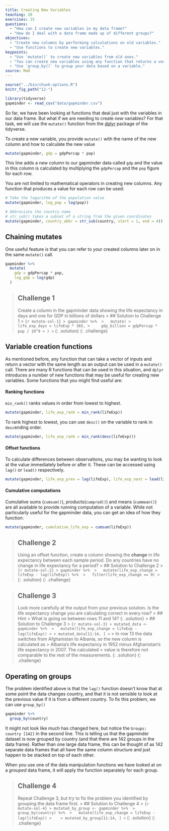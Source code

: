 ```yaml
---
title: Creating New Variables
teaching: 20
exercises: 15
questions:
  - "How can I create new variables in my data frame?"
  - "How do I deal with a data frame made up of different groups?"
objectives:
  - "Create new columns by performing calculations on old variables."
  - "Use functions to create new variables."
keypoints:
  - "Use `mutate()` to create new variables from old ones."
  - "You can create new variables using any function that returns a vector of the same length as the data frame."
  - "Use `group_by()` to group your data based on a variable."
source: Rmd
---
```


```r
source("../bin/chunk-options.R")
knitr_fig_path("12-")

library(tidyverse)
gapminder <- read_csv("data/gapminder.csv")
```

So far, we have been looking at functions that deal just with the variables in our data frame. But
what if we are needing to create *new* variables? For that task, we will use the `mutate()` function
from the [dplyr](https://dplyr.tidyverse.org) package of the tidyverse.

To create a new variable, you provide `mutate()` with the name of the new column and how to calculate
the new value
```r
mutate(gapminder, gdp = gdpPercap * pop)
```

This line adds a new column to our gapminder data called `gdp` and the value in this column is 
calculated by multiplying the `gdpPercap` and the `pop` figure for each row.

You are not limited to mathematical operators in creating new columns. Any function that produces a
value for each row can be used:

```r
# Take the logarithm of the population value
mutate(gapminder, log_pop = log(pop))

# Abbreviate the country name
# str_sub() takes a subset of a string from the given coordinates
mutate(gapminder, country_abbr = str_sub(country, start = 1, end = 4))
```

## Chaining mutates
One useful feature is that you can refer to your created columns later on in the same
`mutate()` call.

```r
gapminder %>% 
  mutate(
    gdp = gdpPercap * pop,
    log_gdp = log(gdp)
  )
```


> ## Challenge 1
> Create a column in the gapminder data showing the life expectancy in days and one for GDP in billions
> of dollars
> > ## Solution to Challenge 1
> > ``` {r mutate-sol-1}
> > gapminder %>% 
> >   mutate(
> >     life_exp_days = lifeExp * 365,
> >     gdp_billion = gdpPercap * pop / 10^9
> > )
> > ```
> {: .solution}
{: .challenge}

## Variable creation functions
As mentioned before, any function that can take a vector of inputs and return a vector with the same 
length as an output can be used in a `mutate()` call. There are many R functions that can be used
in this situation, and `dplyr` introduces a number of new functions that may be useful for creating 
new variables. Some functions that you might find useful are:

#### Ranking functions
`min_rank()` ranks values in order from lowest to highest.
```r
mutate(gapminder, life_exp_rank = min_rank(lifeExp))
```

To rank highest to lowest, you can use `desc()` on the variable to rank in `desc`ending order.
```r
mutate(gapminder, life_exp_rank = min_rank(desc(lifeExp)))
```

#### Offset functions
To calculate differences between observations, you may be wanting to look at the value immediately
before or after it. These can be accessed using `lag()` or `lead()` respectively.
```r
mutate(gapminder, life_exp_prev = lag(lifeExp), life_exp_next = lead(lifeExp))
```

#### Cumulative computations
Cumulative sums (`cumsum()`), products(`cumprod()`) and means (`cummean()`) are all available to 
provide running computation of a variable. While not particularly useful for the gapminder data,
you can get an idea of how they function:

```r
mutate(gapminder, cumulative_life_exp = cumsum(lifeExp))
```

> ## Challenge 2
> Using an offset function, create a column showing the **change** in life expectancy between each sample period. Do any 
> countries have no change in life expectancy for a period?
> > ## Solution to Challenge 2
> > ``` {r mutate-sol-2}
> > gapminder %>% 
> >   mutate(life_exp_change = lifeExp - lag(lifeExp)) %>% 
> >   filter(life_exp_change == 0)
> > ```
> {: .solution}
{: .challenge}

> ## Challenge 3
> Look more carefully at the output from your previous solution. Is the life expectancy change you
> are calculating correct in every row? 
> > ## Hint
> > What is going on between rows 11 and 14?
> {: .solution}
> > ## Solution to Challenge 3
> > ``` {r mutate-sol-3}
> > mutated_data <- gapminder %>% 
> >   mutate(life_exp_change = lifeExp - lag(lifeExp))
> >
> > mutated_data[11:14, ]
> > ```
> > In row 13 the data switches from Afghanistan to Albania, so the new column is calculated as
> > Albania's life expectancy in 1952 minus Afghanistan's life expectancy in 2007. The calculated
> > value is therefore not comparable to the rest of the measurements.
> {: .solution}
{: .challenge}

## Operating on groups
The problem identified above is that the `lag()` function doesn't know that at some point the data 
changes country, and that it is not sensible to look at the previous value if it is from a different
country. To fix this problem, we can use `group_by()`

```r
gapminder %>% 
  group_by(country)
```

It might not look like much has changed here, but notice the `Groups:   country [142]` in the second
line. This is telling us that the gapminder dataset is now grouped by country (and that there are
142 groups in the data frame). Rather than one large data frame, this can be thought of as 142 
separate data frames that all have the same column structure and just happen to be stacked on top
of each other.

When you use one of the data manipulation functions we have looked at on a *grouped* data frame, it
will apply the function separately for each group.

> ## Challenge 4
> Repeat Challenge 3, but try to fix the problem you identified by grouping the data frame first.
> > ## Solution to Challenge 4
> > ``` {r mutate-sol-4}
> > mutated_by_group <- gapminder %>% 
> >   group_by(country) %>% 
> >   mutate(life_exp_change = lifeExp - lag(lifeExp))
> >   
> > mutated_by_group[11:14, ]
> > ```
> {: .solution}
{: .challenge}